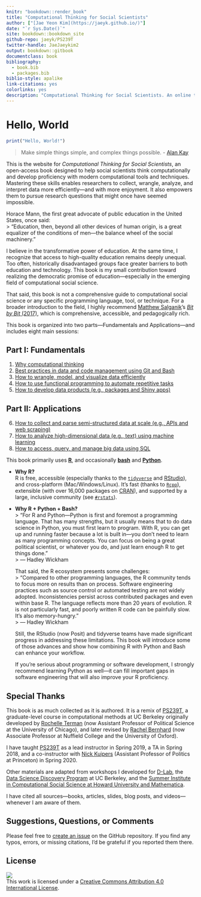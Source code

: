 ```yaml
---
knitr: "bookdown::render_book"
title: "Computational Thinking for Social Scientists"
author: ["[Jae Yeon Kim](https://jaeyk.github.io/)"]
date: "`r Sys.Date()`"
site: bookdown::bookdown_site
github-repo: jaeyk/PS239T
twitter-handle: JaeJaeykim2
output: bookdown::gitbook
documentclass: book
bibliography:
  - book.bib
  - packages.bib
biblio-style: apalike
link-citations: yes
colorlinks: yes
description: "Computational Thinking for Social Scientists. An online textbook for teaching computational tools and techniques to social scientists."
---
```


# Hello, World

```r
print("Hello, World!")
```

> Make simple things simple, and complex things possible. - [Alan Kay](https://www.quora.com/What-is-the-story-behind-Alan-Kay-s-adage-Simple-things-should-be-simple-complex-things-should-be-possible)

This is the website for *Computational Thinking for Social Scientists*, an open-access book designed to help social scientists think computationally and develop proficiency with modern computational tools and techniques. Mastering these skills enables researchers to collect, wrangle, analyze, and interpret data more efficiently—and with more enjoyment. It also empowers them to pursue research questions that might once have seemed impossible.

Horace Mann, the first great advocate of public education in the United States, once said:  
> “Education, then, beyond all other devices of human origin, is a great equalizer of the conditions of men—the balance wheel of the social machinery.”

I believe in the transformative power of education. At the same time, I recognize that access to high-quality education remains deeply unequal. Too often, historically disadvantaged groups face greater barriers to both education and technology. This book is my small contribution toward realizing the democratic promise of education—especially in the emerging field of computational social science.

That said, this book is not a comprehensive guide to computational social science or any specific programming language, tool, or technique. For a broader introduction to the field, I highly recommend [Matthew Salganik](http://www.princeton.edu/~mjs3/)'s [*Bit by Bit* (2017)](https://www.bitbybitbook.com/), which is comprehensive, accessible, and pedagogically rich.

This book is organized into two parts—Fundamentals and Applications—and includes eight main sessions:

## Part I: Fundamentals

1. [Why computational thinking](#motivation)  
2. [Best practices in data and code management using Git and Bash](#git_bash)  
3. [How to wrangle, model, and visualize data efficiently](#tidy_data)  
4. [How to use functional programming to automate repetitive tasks](#functional_programming)  
5. [How to develop data products (e.g., packages and Shiny apps)](#products)  

## Part II: Applications

6. [How to collect and parse semi-structured data at scale (e.g., APIs and web scraping)](#semi_structured_data)  
7. [How to analyze high-dimensional data (e.g., text) using machine learning](#machine_learning)  
8. [How to access, query, and manage big data using SQL](#big_data)  

This book primarily uses [**R**](https://www.r-project.org/about.html), and occasionally [**bash**](https://www.gnu.org/software/bash/) and [**Python**](https://www.python.org/about/).

- **Why R?**  
  R is free, accessible (especially thanks to the [`tidyverse`](https://www.tidyverse.org/) and [RStudio](https://posit.co)), and cross-platform (Mac/Windows/Linux). It’s fast (thanks to [`Rcpp`](https://cran.r-project.org/web/packages/Rcpp/index.html)), extensible (with over 16,000 packages on [CRAN](https://cran.r-project.org/web/packages/)), and supported by a large, inclusive community (see [`#rstats`](https://twitter.com/search?q=%23rstats&src=typed_query)).

- **Why R + Python + Bash?**  
  > “For R and Python—Python is first and foremost a programming language. That has many strengths, but it usually means that to do data science in Python, you must first learn to program. With R, you can get up and running faster because a lot is built in—you don’t need to learn as many programming concepts. You can focus on being a great political scientist, or whatever you do, and just learn enough R to get things done.”  
  > — Hadley Wickham

  That said, the R ecosystem presents some challenges:  
  > “Compared to other programming languages, the R community tends to focus more on results than on process. Software engineering practices such as source control or automated testing are not widely adopted. Inconsistencies persist across contributed packages and even within base R. The language reflects more than 20 years of evolution. R is not particularly fast, and poorly written R code can be painfully slow. It’s also memory-hungry.”  
  > — Hadley Wickham

  Still, the RStudio (now Posit) and tidyverse teams have made significant progress in addressing these limitations. This book will introduce some of those advances and show how combining R with Python and Bash can enhance your workflow.

  If you're serious about programming or software development, I strongly recommend learning Python as well—it can fill important gaps in software engineering that will also improve your R proficiency.

## Special Thanks

This book is as much collected as it is authored. It is a remix of [PS239T](https://github.com/rochelleterman/PS239T), a graduate-level course in computational methods at UC Berkeley originally developed by [Rochelle Terman](http://rochelleterman.com/) (now Assistant Professor of Political Science at the University of Chicago), and later revised by [Rachel Bernhard](http://rachelbernhard.com/) (now Associate Professor at Nuffield College and the University of Oxford).  

I have taught [PS239T](https://github.com/PS239T/spring_2021) as a lead instructor in Spring 2019, a TA in Spring 2018, and a co-instructor with [Nick Kuipers](https://nicholaskuipers.com/) (Assistant Professor of Politics at Princeton) in Spring 2020.

Other materials are adapted from workshops I developed for [D-Lab](https://dlab.berkeley.edu/), the [Data Science Discovery Program](https://data.berkeley.edu/research/discovery-program-home) at UC Berkeley, and the [Summer Institute in Computational Social Science at Howard University and Mathematica](https://sicss.io/2021/howard-mathematica/).

I have cited all sources—books, articles, slides, blog posts, and videos—whenever I am aware of them.

## Suggestions, Questions, or Comments

Please feel free to [create an issue](https://github.com/jaeyk/PS239T/issues) on the GitHub repository. If you find any typos, errors, or missing citations, I’d be grateful if you reported them there.

## License

![](https://licensebuttons.net/l/by/4.0/88x31.png)  
This work is licensed under a [Creative Commons Attribution 4.0 International License](https://creativecommons.org/licenses/by/4.0/).
